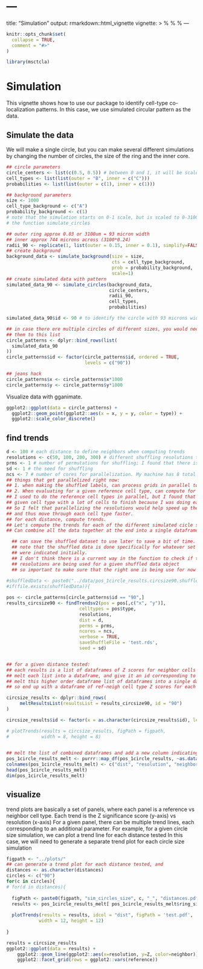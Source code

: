 # ---
title: "Simulation"
output: rmarkdown::html_vignette
vignette: >
  %\VignetteIndexEntry{circle_simulation}
  %\VignetteEngine{knitr::rmarkdown}
  %\VignetteEncoding{UTF-8}
---

```r
knitr::opts_chunk$set(
  collapse = TRUE,
  comment = "#>"
)
```

```r
library(msctcla)
```

# Simulation

This vignette shows how to use our package to identify cell-type co-localization patterns. In this case, we use simulated circular pattern as the data.

## Simulate the data

We will make a single circle, but you can make several different simulations by changing the number of circles, the size of the ring and the inner core.

```r
## circle parameters
circle_centers <- list(c(0.5, 0.5)) # between 0 and 1, it will be scaled later
cell_types <- list(list(outer = "B", inner = c("C")))
probabilities <- list(list(outer = c(1), inner = c(1)))

## background parameters
size <- 1000
cell_type_background <- c("A")
probability_background <- c(1)
# note that the simulation starts on 0-1 scale, but is scaled to 0-3100 in 
# the function simulate_circles

## outer ring approx 0.03 or 3100um = 93 micron width
## inner approx 744 microns across (3100*0.24)
radii_90 <- replicate(1, list(outer = 0.15, inner = 0.1), simplify=FALSE)
## create background
background_data <- simulate_background(size = size, 
                                       cts = cell_type_background, 
                                       prob = probability_background,
                                       scale=1)
## create simulated data with pattern
simulated_data_90 <- simulate_circles(background_data,
                                      circle_centers, 
                                      radii_90, 
                                      cell_types, 
                                      probabilities)

simulated_data_90$id <- 90 # to identify the circle with 93 microns width

## in case there ere multiple circles of different sizes, you would need to add
## them to this list
circle_patterns <- dplyr::bind_rows(list(
  simulated_data_90
))
circle_patterns$id <- factor(circle_patterns$id, ordered = TRUE, 
                             levels = c("90"))

## jeans hack
circle_patterns$x <- circle_patterns$x*1000
circle_patterns$y <- circle_patterns$y*1000
```

Visualize data with gganimate.

```r
ggplot2::ggplot(data = circle_patterns) +
  ggplot2::geom_point(ggplot2::aes(x = x, y = y, color = type)) +
  ggplot2::scale_color_discrete() 
```

## find trends

```r
d <- 100 # each distance to define neighbors when computing trends
resolutions <- c(50, 100, 200, 300) # different shuffling resolutions to try
prms <- 1 # number of permutations for shuffling; I found that there isn't much variance so 1 is ok for now
sd <- 1 # the seed for shuffling
ncs <- 7 # number of cores for parallelization. My machine has 8 total so I use 7
## things that get parallelized right now:
## 1. when making the shuffled labels, can process grids in parallel to speed up making the shuffled data
## 2. When evaluating for a given reference cell type, can compute for the different resolutions in parallel
## I used to do the reference cell types in parallel, but I found that a bottle neck was waiting for a 
## given cell type with a lot of cells to finish because I was doing each resolution one at a time
## So I felt that parallelizing the resolutions would help speed up the evaluation for a given cell type
## and thus move through each cell type faster.
## for each distance, compute trends.
## Let's compute the trends for each of the different simulated cicle sizes
## Can combine all the data together at the end into a single dataframe

  ## can save the shuffled dataset to use later to save a bit of time.
  ## note that the shuffled data is done specifically for whatever set of resolutions
  ## were indicated initially.
  ## I don't think there is a current way in the function to check if the correct
  ## resolutions are being used for a given shuffled data object
  ## so important to make sure that the right one is being use for now
  
#shuffledData <- paste0("../data/pos_1circle_results.circsize90.shuffledData.res50-3000.rds")
#if(file.exists(shuffledData)){

pos <- circle_patterns[circle_patterns$id == "90",]
results_circsize90 <- findTrendsv2(pos = pos[,c("x", "y")],
                           celltypes = pos$type,
                           resolutions,
                           dist = d,
                           perms = prms,
                           ncores = ncs,
                           verbose = TRUE,
                           saveShuffleFile = 'test.rds',
                           seed = sd)


## for a given distance tested:
## each results is a list of dataframes of Z scores for neighbor cells types vs each ref cell type
## melt each list into a dataframe, and give it an id corresponding to the circle size simulation where trends were evaluated
## melt this higher order dataframe list of dataframes into a single dataframe.
## so end up with a dataframe of ref-neigh cell type Z scores for each circle size, all for a given distance tested

circsize_results <- dplyr::bind_rows(
     meltResultsList(resultsList = results_circsize90, id = "90")
)

circsize_results$id <- factor(x = as.character(circsize_results$id), levels = c("90"), ordered = TRUE)

# plotTrends(results = circsize_results, figPath = figpath,
#            width = 8, height = 8)
  

## melt the list of combined dataframes and add a new column indicating the list name, aka the distance param that was used for each one.
pos_1circle_results_melt <- purrr::map_df(pos_1circle_results, ~as.data.frame(.x), .id="dist")
colnames(pos_1circle_results_melt) <- c("dist", "resolution", "neighbor", "Z", "reference", "ring_size")
head(pos_1circle_results_melt)
dim(pos_1circle_results_melt)
```

## visualize

trend plots are basically a set of panels, where each panel is a reference vs neighbor cell type.
Each trend is the Z significance score (y-axis) vs resolution (x-axis)
For a given panel, there can be multiple trend lines, each corresponding to an additional parameter.
For example, for a given circle size simulation, we can plot a trend line for each distance tested
In this case, we will need to generate a separate trend plot for each circle size simulation

```r
figpath <- "../plots/"
## can generate a trend plot for each distance tested, and 
distances <- as.character(distances)
circles <- c("90")
for(c in circles){
# for(d in distances){
  
  figPath <- paste0(figpath, "sim_circles_size", c, "_", "distances.pdf")
  results <- pos_1circle_results_melt[ pos_1circle_results_melt$ring_size == c,]
  
  plotTrends(results = results, idcol = "dist", figPath = 'test.pdf',
            width = 12, height = 12)
  
}
```

```r
results = circsize_results
ggplot2::ggplot(data = results) + 
    ggplot2::geom_line(ggplot2::aes(x=resolution, y=Z, color=neighbor)) + 
    ggplot2::facet_grid(rows = ggplot2::vars(reference))
```

